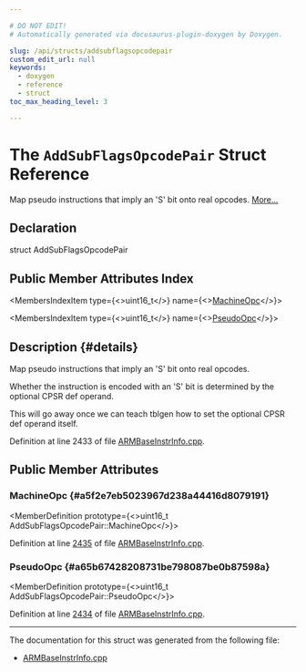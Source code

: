```yaml
---

# DO NOT EDIT!
# Automatically generated via docusaurus-plugin-doxygen by Doxygen.

slug: /api/structs/addsubflagsopcodepair
custom_edit_url: null
keywords:
  - doxygen
  - reference
  - struct
toc_max_heading_level: 3

---
```





# The `AddSubFlagsOpcodePair` Struct Reference

<DoxygenPage pluginConfig={pluginConfig}>

Map pseudo instructions that imply an &#39;S&#39; bit onto real opcodes. <a href="#details">More...</a>

## Declaration

<CodeBlock>struct AddSubFlagsOpcodePair</CodeBlock>

## Public Member Attributes Index

<MembersIndex>

<MembersIndexItem
  type={<>uint16&#95;t</>}
  name={<><a href="#a5f2e7eb5023967d238a44416d8079191">MachineOpc</a></>}>
</MembersIndexItem>

<MembersIndexItem
  type={<>uint16&#95;t</>}
  name={<><a href="#a65b67428208731be798087be0b87598a">PseudoOpc</a></>}>
</MembersIndexItem>

</MembersIndex>

## Description {#details}

Map pseudo instructions that imply an &#39;S&#39; bit onto real opcodes.

Whether the instruction is encoded with an &#39;S&#39; bit is determined by the optional CPSR def operand.

This will go away once we can teach tblgen how to set the optional CPSR def operand itself.

Definition at line 2433 of file <a href="/docs/api/files/lib/lib/target/lib/target/arm/armbaseinstrinfo-cpp">ARMBaseInstrInfo.cpp</a>.

<SectionDefinition>

## Public Member Attributes

### MachineOpc {#a5f2e7eb5023967d238a44416d8079191}

<MemberDefinition
  prototype={<>uint16&#95;t AddSubFlagsOpcodePair::MachineOpc</>}>

Definition at line <a href="/docs/api/files/lib/lib/target/lib/target/arm/armbaseinstrinfo-cpp/#l02435">2435</a> of file <a href="/docs/api/files/lib/lib/target/lib/target/arm/armbaseinstrinfo-cpp">ARMBaseInstrInfo.cpp</a>.
</MemberDefinition>

### PseudoOpc {#a65b67428208731be798087be0b87598a}

<MemberDefinition
  prototype={<>uint16&#95;t AddSubFlagsOpcodePair::PseudoOpc</>}>

Definition at line <a href="/docs/api/files/lib/lib/target/lib/target/arm/armbaseinstrinfo-cpp/#l02434">2434</a> of file <a href="/docs/api/files/lib/lib/target/lib/target/arm/armbaseinstrinfo-cpp">ARMBaseInstrInfo.cpp</a>.
</MemberDefinition>

</SectionDefinition>

<hr/>

The documentation for this struct was generated from the following file:

<ul>
<li><a href="/docs/api/files/lib/lib/target/lib/target/arm/armbaseinstrinfo-cpp">ARMBaseInstrInfo.cpp</a></li>
</ul>

</DoxygenPage>
